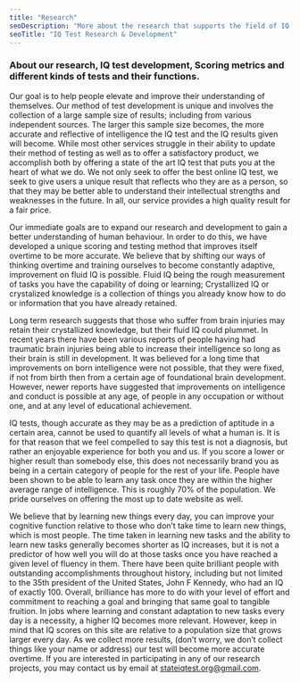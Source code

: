 ```yaml
---
title: "Research"
seoDescription: "More about the research that supports the field of IQ testing"
seoTitle: "IQ Test Research & Development"
---
```

### About our research, IQ test development, Scoring metrics and different kinds of tests and their functions.

Our goal is to help people elevate and improve their understanding of themselves. Our method of test development is unique and involves the collection of a large sample size of results; including from various independent sources. The larger this sample size becomes, the more accurate and reflective of intelligence the IQ test and the IQ results given will become. While most other services struggle in their ability to update their method of testing as well as to offer a satisfactory product, we accomplish both by offering a state of the art IQ test that puts you at the heart of what we do. We not only seek to offer the best online IQ test, we seek to give users a unique result that reflects who they are as a person, so that they may be better able to understand their intellectual strengths and weaknesses in the future. In all, our service provides a high quality result for a fair price.

Our immediate goals are to expand our research and development to gain a better understanding of human behaviour. In order to do this, we have developed a unique scoring and testing method that improves itself overtime to be more accurate. We believe that by shifting our ways of thinking overtime and training ourselves to become constantly adaptive, improvement on fluid IQ is possible. Fluid IQ being the rough measurement of tasks you have the capability of doing or learning; Crystallized IQ or crystalized knowledge is a collection of things you already know how to do or information that you have already retained.

Long term research suggests that those who suffer from brain injuries may retain their crystallized knowledge, but their fluid IQ could plummet. In recent years there have been various reports of people having had traumatic brain injuries being able to increase their intelligence so long as their brain is still in development. It was believed for a long time that improvements on born intelligence were not possible, that they were fixed, if not from birth then from a certain age of foundational brain development. However, newer reports have suggested that improvements on intelligence and conduct is possible at any age, of people in any occupation or without one, and at any level of educational achievement.


IQ tests, though accurate as they may be as a prediction of aptitude in a certain area, cannot be used to quantify all levels of what a human is. It is for that reason that we feel compelled to say this test is not a diagnosis, but rather an enjoyable experience for both you and us. If you score a lower or higher result than somebody else, this does not necessarily brand you as being in a certain category of people for the rest of your life. People have been shown to be able to learn any task once they are within the higher average range of intelligence. This is roughly 70% of the population. We pride ourselves on offering the most up to date website as well.


We believe that by learning new things every day, you can improve your cognitive function relative to those who don’t take time to learn new things, which is most people. The time taken in learning new tasks and the ability to learn new tasks generally becomes shorter as IQ increases, but it is not a predictor of how well you will do at those tasks once you have reached a given level of fluency in them. There have been quite brilliant people with outstanding accomplishments throughout history, including but not limited to the 35th president of the United States, John F Kennedy, who had an IQ of exactly 100. Overall, brilliance has more to do with your level of effort and commitment to reaching a goal and bringing that same goal to tangible fruition. In jobs where learning and constant adaptation to new tasks every day is a necessity, a higher IQ becomes more relevant. However, keep in mind that IQ scores on this site are relative to a population size that grows larger every day. As we collect more results, (don’t worry, we don’t collect things like your name or address) our test will become more accurate overtime. If you are interested in participating in any of our research projects, you may contact us by email at stateiqtest.org@gmail.com.